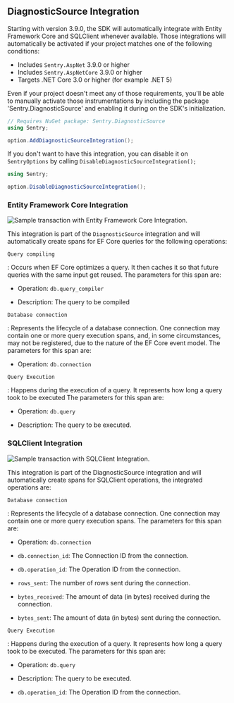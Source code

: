 ## DiagnosticSource Integration

Starting with version 3.9.0, the SDK will automatically integrate with Entity Framework Core and SQLClient whenever available. Those integrations will automatically be activated if your project matches one of the following conditions:
* Includes `Sentry.AspNet` 3.9.0 or higher
* Includes `Sentry.AspNetCore` 3.9.0 or higher
* Targets .NET Core 3.0 or higher (for example .NET 5)

Even if your project doesn't meet any of those requirements, you'll be able to manually activate those instrumentations by including the package 'Sentry.DiagnosticSource' and enabling it during on the SDK's initialization.

```csharp
// Requires NuGet package: Sentry.DiagnosticSource
using Sentry;

option.AddDiagnosticSourceIntegration();

```

If you don't want to have this integration, you can disable it on `SentryOptions` by calling `DisableDiagnosticSourceIntegration();`
```csharp
using Sentry;

option.DisableDiagnosticSourceIntegration();
```

### Entity Framework Core Integration

![Sample transaction  with Entity Framework Core Integration.](dotnet-ef-core-integration.png)

This integration is part of the `DiagnosticSource` integration and will automatically create spans for EF Core queries for the following operations:

`Query compiling`

: Occurs when EF Core optimizes a query. It then caches it so that future queries with the same input get reused.
The parameters for this span are:

* Operation: `db.query_compiler`

* Description: The query to be compiled


`Database connection`

: Represents the lifecycle of a database connection. One connection may contain one or more query execution spans, and, in some circumstances, may not be registered, due to the nature of the EF Core event model.
The parameters for this span are:

* Operation: `db.connection`

`Query Execution`

: Happens during the execution of a query. It represents how long a query took to be executed
The parameters for this span are:

* Operation: `db.query`

* Description: The query to be executed.

### SQLClient Integration

![Sample transaction  with SQLClient Integration.](dotnet-sql-client-integration.png)

This integration is part of the DiagnosticSource integration and will automatically create spans for SQLClient operations, the integrated operations are:

`Database connection`

: Represents the lifecycle of a database connection. One connection may contain one or more query execution spans.
The parameters for this span are:

* Operation: `db.connection`

* `db.connection_id`: The Connection ID from the connection.

* `db.operation_id`: The Operation ID from the connection.

* `rows_sent`: The number of rows sent during the connection.

* `bytes_received`: The amount of data (in bytes) received during the connection.

* `bytes_sent`: The amount of data (in bytes) sent during the connection.

`Query Execution`

: Happens during the execution of a query. It represents how long a query took to be executed.
The parameters for this span are:

* Operation: `db.query`

* Description: The query to be executed.

* `db.operation_id`: The Operation ID from the connection.
